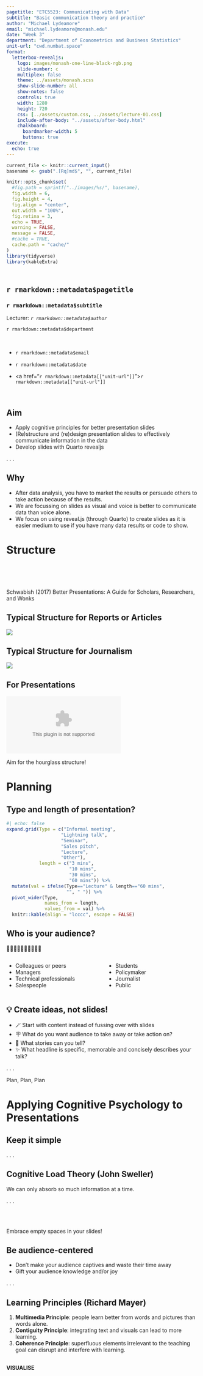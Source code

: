 ```yaml
---
pagetitle: "ETC5523: Communicating with Data"
subtitle: "Basic communication theory and practice"
author: "Michael Lydeamore"
email: "michael.lydeamore@monash.edu"
date: "Week 3"
department: "Department of Econometrics and Business Statistics"
unit-url: "cwd.numbat.space"
format: 
  letterbox-revealjs:
    logo: images/monash-one-line-black-rgb.png
    slide-number: c
    multiplex: false
    theme: ../assets/monash.scss
    show-slide-number: all
    show-notes: false
    controls: true
    width: 1280
    height: 720
    css: [../assets/custom.css, ../assets/lecture-01.css]
    include-after-body: "../assets/after-body.html"
    chalkboard:
      boardmarker-width: 5
      buttons: true
execute:
  echo: true
---
```



```r
current_file <- knitr::current_input()
basename <- gsub(".[Rq]md$", "", current_file)

knitr::opts_chunk$set(
  #fig.path = sprintf("../images/%s/", basename),
  fig.width = 6,
  fig.height = 4,
  fig.align = "center",
  out.width = "100%",
  fig.retina = 3,
  echo = TRUE,
  warning = FALSE,
  message = FALSE,
  #cache = TRUE,
  cache.path = "cache/"
)
library(tidyverse)
library(kableExtra)
```

## <br>[`r rmarkdown::metadata$pagetitle`]{.monash-blue} {#etc5523-title background-image="images/bg-01.png"}

### `r rmarkdown::metadata$subtitle`

Lecturer: *`r rmarkdown::metadata$author`*

`r rmarkdown::metadata$department`

::: tl
<br>

<ul class="fa-ul">

<li>

[<i class="fas fa-envelope"></i>]{.fa-li}`r rmarkdown::metadata$email`

</li>

<li>

[<i class="fas fa-calendar-alt"></i>]{.fa-li} `r rmarkdown::metadata$date`

</li>

<li>

[<i class="fa-solid fa-globe"></i>]{.fa-li}<a href="`r rmarkdown::metadata[["unit-url"]]`">`r rmarkdown::metadata[["unit-url"]]`</a>

</li>

</ul>

<br>
:::




## {#aim}

::: {.callout-important }

## Aim

::: incremental

* Apply cognitive principles for better presentation slides
* (Re)structure and (re)design presentation slides to effectively communicate information in the data
* Develop slides with Quarto revealjs

:::

:::

. . . 

::: {.callout-tip }

## Why

::: incremental

* After data analysis, you have to market the results or persuade others to take action because of the results.
* We are focussing on slides as visual and voice is better to communicate data than voice alone. 
* We focus on using reveal.js (through Quarto) to create slides as it is easier medium to use if you have many data results or code to show.

:::
:::

# Structure {background-color=#006DAE}


::: {.monash-gray10 .f4 .footnote}

<br><br><br>

Schwabish (2017) Better Presentations: A Guide for Scholars, Researchers, and Wonks

:::

## Typical Structure for Reports or Articles

![](images/paper-pyramid.svg){fig-align="center"}

## Typical Structure for Journalism

![](images/journalism-pyramid.svg){fig-align="center"}

## For Presentations

![](images/presentation-hourclass.csv){fig-align="center"}

[Aim for the [hourglass structure]{.monash-blue}!]{.f1}


# Planning {background-color=#006DAE}

## Type and length of presentation?

```r
#| echo: false
expand.grid(Type = c("Informal meeting", 
                    "Lightning talk",
                    "Seminar",
                    "Sales pitch",
                    "Lecture",
                    "Other"),
            length = c("3 mins", 
                       "10 mins", 
                       "30 mins", 
                       "60 mins")) %>%
  mutate(val = ifelse(Type=="Lecture" & length=="60 mins",
                      "", " ")) %>% 
  pivot_wider(Type, 
              names_from = length, 
              values_from = val) %>% 
  knitr::kable(align = "lcccc", escape = FALSE)
```




## Who is your audience?

🧑‍🚒🧑‍🚀👩‍🎨👩‍💻👩‍🌾

::: {.columns}
::: {.column width='50%'}
* Colleagues or peers
* Managers
* Technical professionals
* Salespeople
:::
::: {.column width='50%'}
* Students
* Policymaker
* Journalist
* Public
:::
:::

## 💡 Create ideas, not slides!

::: incremental

* 🪄 Start with content instead of fussing over with slides
* 🪧 What do you want audience to take away or take action on?
* 📘 What stories can you tell?
* ✨ What headline is specific, memorable and concisely describes your talk?

:::

. . . 

::: {.center .f1}

Plan[, Plan]{.fragment}[, Plan]{.fragment}

:::


# Applying [Cognitive Psychology]{.monash-gray10} to Presentations {background-color="#006DAE"}

## Keep it simple

. . . 

::: callout-note

## Cognitive Load Theory (John Sweller)

We can only absorb so much information at a time. 

:::

. . . 


<br><br>

Embrace [empty spaces]{.f-headline} in your slides!


## Be audience-centered

::: incremental
* Don't make your audience captives and waste their time away <i class="fa-solid fa-handcuffs"></i>
* Gift your audience knowledge and/or joy <i class="fa-solid fa-face-smile"></i>
:::

. . . 

::: callout-note

## Learning Principles (Richard Mayer)

::: incremental

1. [**Multimedia Principle**]{.monash-blue2}: people learn better from words and pictures than words alone.
2. [**Contiguity Principle**]{.monash-green2}: integrating text and visuals can lead to more learning.
3. [**Coherence Principle**]{.monash-orange2}: superfluous elements irrelevant to the teaching goal can disrupt and interfere with learning.

:::

:::


## {}


::: {.center .monash-bg-blue  style="height:30%;width:100%;vertical-align: middle;"}

::: {.vcenter .f-headline .monash-white}

**VISUALISE**

:::

:::


::: {.center .monash-bg-green2 .fragment style="height:30%;width:100%;vertical-align: middle; "}

::: {.vcenter .f-headline .monash-white}

**UNIFY**

:::

:::


::: {.center .monash-bg-orange2 .fragment  style="height:30%;width:100%;vertical-align: middle;"}

::: {.vcenter .f-headline .monash-white}

**FOCUS**

:::

:::


## Color 

::: incremental

* [**Visualise**.]{.monash-blue} Color matters so select carefully and strategically.
* [**Unify**.]{.monash-green2} Be consistent with color use throughout the presentation.
* [**Focus**.]{.monash-orange2} use color to draw your audience's attention to specific parts of your slides

:::


::: flex


![](images/ex1-1.png){.ba width="30%" .pa3 .fragment}
![](images/ex1-2.png){.ba width="30%" .pa3 .fragment}
![](images/ex1-3.png){.ba width="30%" .pa3 .fragment}

:::

## Type


::: incremental

* [**Visualise**.]{.monash-blue} Consider choices for text carefully.
* [**Unify**.]{.monash-green2} Be consistent with your use of type, e.g. use only 1-2 fonts for slides. 
* [**Focus**.]{.monash-orange2} Use large text sizes. Minimum font size of 28 points is recommended.

:::


::: flex


![](images/ex1-3.png){.ba width="30%" .pa3 .fragment}
![](images/ex2-2.png){.ba width="30%" .pa3 .fragment}
![](images/ex2-3.png){.ba width="30%" .pa3 .fragment}

:::


## Text Slides


::: incremental

* [**Visualise**.]{.monash-blue} When possible, convert text to visuals.
* [**Unify**.]{.monash-green2} Maintain consistency across presentation using similar layouts and structure.
* [**Focus**.]{.monash-orange2} Use hierarchy and layering technique to direct audience's attention.

:::


## Data Visualisation Slides

::: incremental

* [**Visualise**.]{.monash-blue} Make use of preattentive processing and other cognitive principles to make it easier for the audience to absorb the information in the data.
* [**Unify**.]{.monash-green2} Link text and visuals, e.g. legends directly in graphs.
* [**Focus**.]{.monash-orange2} Remove or minimise non-essential elements.

:::

## Image Slides


::: incremental

* [**Visualise**.]{.monash-blue} Use large, high resolution images that fill entire slide.
* [**Unify**.]{.monash-green2} Be consistent in image use across slides.
* [**Focus**.]{.monash-orange2} Link text and images to draw audience's attention.

:::

## Panini World Cup sticker album {.smaller}

Collecting and completing the official Panini Fifa World Cup Qatar 2022 album will cost fans an average of about £870.

Panini, which first produced a World Cup sticker album for the 1970 tournament in Mexico, has priced five-sticker packs for the Qatar 2022 album at 90p each. That is a 12.5% increase on the 80p cost of a five-sticker pack for the Russia 2018 album. For Euro 2016 a pack cost 50p.

![](images/panini.png){fig-align="center" height=300}

::: aside

Original story and image from [The Guardian](https://www.theguardian.com/business/2022/aug/31/inflation-pushes-average-cost-of-filling-panini-2022-world-cup-sticker-album-to-870-pounds-football).

:::

## Inflation increases cost of World Cup sticker {.smaller}

Average cost of completing Panini Fifa World Cup Qatar 2022 album is now £870.

::: {.columns}
::: {.column width='50%'}
![](images/panini.png){fig-align="center" height=300}
:::
::: {.column width='50%'}

```r
#| echo: false
tibble(fifa = c("2016 Euro", "2018 Russia", "2022 Qatar"),
       cost = c(50, 80, 90)) %>% 
  ggplot(aes(fifa, cost)) +
  geom_point() + 
  geom_line(aes(group = 1)) +
  labs(x = "Fifa World Cup", y = "Cost of a sticker pack (p)")
```

:::
:::







::: aside

Original story and image from [The Guardian](https://www.theguardian.com/business/2022/aug/31/inflation-pushes-average-cost-of-filling-panini-2022-world-cup-sticker-album-to-870-pounds-football).

:::

## {background-image="images/panini.png"}

::: {.monash-bg-white .pa3 style="opacity:0.85;" .w-80}

[**Inflation increases cost of World Cup sticker**]{.f1}

Average cost of completing Panini Fifa World Cup Qatar 2022 album is now **£870**.



:::

```r
#| echo: false
```


::: {.aside }

[Original story and image from [The Guardian](https://www.theguardian.com/business/2022/aug/31/inflation-pushes-average-cost-of-filling-panini-2022-world-cup-sticker-album-to-870-pounds-football).]{.monash-white .monash-bg-black style="opacity:0.65" .pa3}

:::



## Inflation increases cost of World Cup sticker

Average cost of completing Panini Fifa World Cup Qatar 2022 album is now **£870**.

![](images/fifa.jpg){fig-align="center"}


```r
#| echo: false
tibble(fifa = c("2016 Euro", "2018 Russia", "2022 Qatar"),
       cost = c(50, 80, 90)) %>% 
  ggplot(aes(fifa, cost)) +
  geom_point() + 
  geom_line(aes(group = 1)) +
  labs(x = "Fifa World Cup", y = "Cost of a sticker pack (p)") +
  theme_classic() +
  geom_text(data = ~filter(.x, cost==90),
            aes(label = "90p"), nudge_x = 0.2)

```


::: {.aside }

Original story from [The Guardian](https://www.theguardian.com/business/2022/aug/31/inflation-pushes-average-cost-of-filling-panini-2022-world-cup-sticker-album-to-870-pounds-football) and image from eBay.

:::



## Data Slides

::: incremental

* Data slides are not about the data but the **meaning of the data**
* **Avoid decorating data**
* **Articulate the conclusions** you want your audience to adopt

:::

. . . 

[1]{style="border-radius:50%;background:#006DAE;color:white;width:1.2em;height:1.2em;display:inline-block;text-align:center;font-weight:bold;padding-bottom:3px;"} Tell the truth 

. . . 

[2]{style="border-radius:50%;background:#006DAE;color:white;width:1.2em;height:1.2em;display:inline-block;text-align:center;font-weight:bold;padding-bottom:3px;"} Get to the point   

. . . 

[3]{style="border-radius:50%;background:#006DAE;color:white;width:1.2em;height:1.2em;display:inline-block;text-align:center;font-weight:bold;padding-bottom:3px;"} Highlight what's important 

. . . 

  
[4]{style="border-radius:50%;background:#006DAE;color:white;width:1.2em;height:1.2em;display:inline-block;text-align:center;font-weight:bold;padding-bottom:3px;"} Keep it simple  





# The 3-second rule 

The message should be effectively processed in 3 seconds


. . . 

[Don't take it as an absolute rule!]{.monash-red2}

# The technical nitty gritty {background="#006DAE"}


## Technical set-ups and tools

::: incremental

* Aspect ratio (4:3 or 16:9)
* Adaptors (HDMI, VGA, DVI, etc)
* USB Drive 
* Sound 
* Other

:::

## Presentation Software Tools

::: incremental

* Powerpoint (Microsoft) or Keynote (Apple)
* Canva 
* Google Slides
* Beamer (LaTeX)
* [Reveal.js](https://revealjs.com/) (HTML)
  - [via online editor](https://slides.com/)
  - [via Quarto](https://quarto.org/docs/presentations/revealjs/)

:::

# Reveal.js with Quarto {background="#006DAE"}

## These slides are made with reveal.js via Quarto! 

::: {.columns}
::: {.column width='50%'}
```r
cat(readLines("index.qmd"), sep = "\n")
```
:::
::: {.column width='50%'}
<iframe src="index.html" width="100%" height="350px"></iframe>

:::
:::


All lecture slides Qmd files are [here](https://github.com/numbats/cwd/tree/master/lectures).

## Reveal.js with Quarto 

::: incremental

* ... **is just markdown** with some more special syntax
* E.g. a first or second level header (`#` or `##`) or `---` starts a new slide.
* E.g. column layouts:

::: fragment
```
:::: {.columns}

::: {.column width="40%"}
Left column
:::

::: {.column width="60%"}
Right column
:::

::::
```
:::
:::

## {}

<iframe src="https://quarto.org/docs/presentations/revealjs/" width="100%" height="600px"></iframe>


## Week 3 Lesson 


::: callout-important

## Summary

* We looked at some cogntive principles for better presentation slides
* We reviewed some slide structure and design to make communication more effective 
* We looked at how to develop slides using Quarto revealjs

:::

## Week 3 Lesson 

::: callout-tip

## Resources


Note: the books below are freely available online via Monash Library.

* [Better Presentations: A Guide for Scholars, Researchers, and Wonks by Jonathan Schwabish](https://ebookcentral.proquest.com/lib/monash/detail.action?docID=4723060&pq-origsite=primo)
* [The Craft of Scientific Presentations by Michael Alley](https://link.springer.com/book/10.1007/978-1-4419-8279-7)
* [slide:ology by Nancy Duarte](https://ebookcentral.proquest.com/lib/monash/detail.action?docID=540362)<sup>*</sup>

Note: the book below is not available on Monash library. 

* Presentation zen: simple idea on presentation design and delivery by Garr Reynolds<sup>*</sup>

[<sup>*</sup> These books are made more for corporate presentations and some advice are not suitable for technical presentations.]{.f4}

:::
